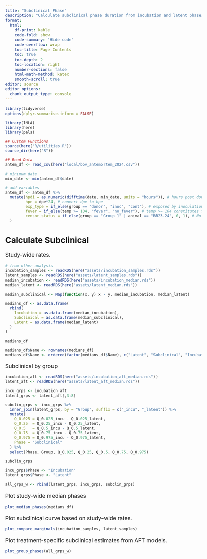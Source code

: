 ```yaml
---
title: "Subclinical Phase"
description: "Calculate subclinical phase duration from incubation and latent phases from other analyses"
format:
  html: 
    df-print: kable
    code-fold: show
    code-summary: "Hide code"
    code-overflow: wrap
    toc-title: Page Contents
    toc: true
    toc-depth: 2
    toc-location: right
    number-sections: false
    html-math-method: katex
    smooth-scroll: true
editor: source
editor_options: 
  chunk_output_type: console
---
```

```{=html}
<style type="text/css">

body, td {
   font-size: 13pt;
}
code.r{
  font-size: 9pt;
}
pre {
  font-size: 11pt
}
</style>
```

```r
library(tidyverse)
options(dplyr.summarise.inform = FALSE)

library(INLA)
library(here)
library(pals)

## Custom Functions
source(here("R/utilities.R"))
source_dir(here("R"))

## Read Data  
antem_df <- read_csv(here("local/bov_antemortem_2024.csv"))

# minimum date
min_date <- min(antem_df$date)

# add variables 
antem_df <- antem_df %>%
  mutate(hpdi = as.numeric(difftime(date, min_date, units = "hours")), # hours post donor inoculation 
         hpe = dpe*24, # convert dpe to hpe
         exp_type = if_else(group == "donor", "inoc", "cont"), # exposed by inoculation or direct contact
         fever = if_else(temp >= 104, "fever", "no_fever"), # temp >= 104 constitutes fever
         censor_status = if_else(group == "Group 1" | animal == "BR23-24", 0, 1), # No obs symptoms (0) in these 
  )

```

## Calculate Subclinical  
Study-wide rates.
```r
# from other analysis
incubation_samples <- readRDS(here("assets/incubation_samples.rds"))
latent_samples <- readRDS(here("assets/latent_samples.rds"))
median_incubation <- readRDS(here("assets/incubation_median.rds"))
median_latent <- readRDS(here("assets/latent_median.rds")) 
 
median_subclinical <- Map(function(x, y) x - y, median_incubation, median_latent)

medians_df <- as.data.frame(
  rbind(
    Incubation = as.data.frame(median_incubation),
    Subclinical = as.data.frame(median_subclinical),
    Latent = as.data.frame(median_latent)
  )
)

medians_df

medians_df$Name <- rownames(medians_df)
medians_df$Name <- ordered(factor(medians_df$Name), c("Latent", "Subclinical", "Incubation"))
```
  
Subclinical by group
```r
incubation_aft <- readRDS(here("assets/incubation_aft_median.rds"))
latent_aft <- readRDS(here("assets/latent_aft_median.rds"))  

incu_grps <- incubation_aft 
latent_grps <- latent_aft[,3:8]

subclin_grps <- incu_grps %>%
  inner_join(latent_grps, by = "Group", suffix = c("_incu", "_latent")) %>%
  mutate(
    Q_0.025 = Q_0.025_incu - Q_0.025_latent,
    Q_0.25  = Q_0.25_incu - Q_0.25_latent,
    Q_0.5   = Q_0.5_incu - Q_0.5_latent,
    Q_0.75  = Q_0.75_incu - Q_0.75_latent,
    Q_0.975 = Q_0.975_incu - Q_0.975_latent,
    Phase = "Subclinical"
  ) %>%
  select(Phase, Group, Q_0.025, Q_0.25, Q_0.5, Q_0.75, Q_0.975)

subclin_grps

incu_grps$Phase <- "Incubation" 
latent_grps$Phase <- "Latent"
  
all_grps_w <- rbind(latent_grps, incu_grps, subclin_grps)

```

Plot study-wide median phases  
```r
plot_median_phases(medians_df)
```

Plot subclinical curve based on study-wide rates.    
```r
plot_compare_marginals(incubation_samples, latent_samples)
```
  
Plot treatment-specific subclinical estimates from AFT models.
```r
plot_group_phases(all_grps_w)
```
  



